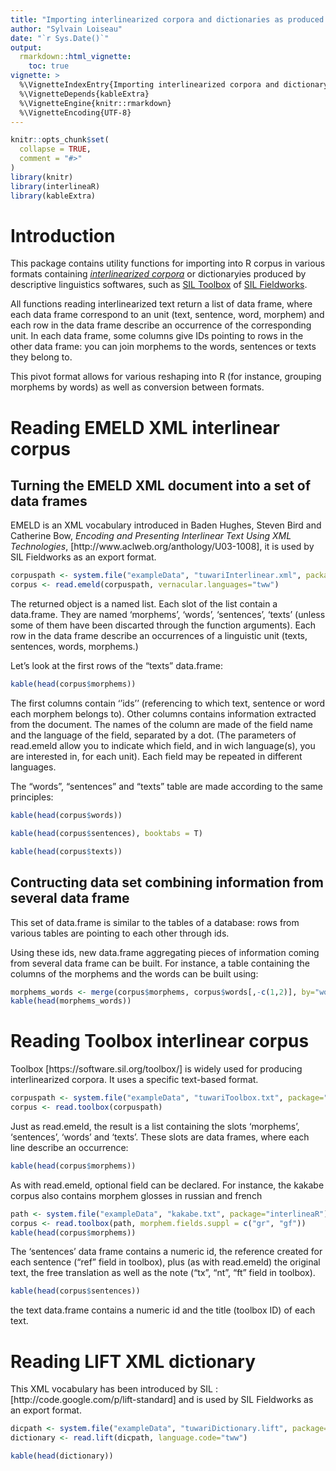 ```yaml
---
title: "Importing interlinearized corpora and dictionaries as produced by descriptive linguistics softwares"
author: "Sylvain Loiseau"
date: "`r Sys.Date()`"
output:
  rmarkdown::html_vignette:
    toc: true
vignette: >
  %\VignetteIndexEntry{Importing interlinearized corpora and dictionary into R}
  %\VignetteDepends{kableExtra}
  %\VignetteEngine{knitr::rmarkdown}
  %\VignetteEncoding{UTF-8}
---
```


```r
knitr::opts_chunk$set(
  collapse = TRUE,
  comment = "#>"
)
library(knitr)
library(interlineaR)
library(kableExtra)
```

# Introduction

This package contains utility functions for importing into R corpus
in various formats containing [*interlinearized corpora*](https://www.eva.mpg.de/lingua/resources/glossing-rules.php)
or dictionaryies produced by descriptive linguistics softwares, such as [SIL Toolbox](https://software.sil.org/toolbox/)
of [SIL Fieldworks](https://software.sil.org/fieldworks/).

All functions reading interlinearized text return a list of data frame, where each data frame correspond to an unit (text, sentence, word, morphem) and each row in the data frame describe an occurrence of the corresponding unit. In each data frame, some columns give IDs pointing to rows in the other data frame: you can join morphems to the words, sentences or texts they belong to.

This pivot format allows for various reshaping into R (for instance, grouping morphems by words) as well as conversion between formats.

# Reading EMELD XML interlinear corpus

## Turning the EMELD XML document into a set of data frames

EMELD is an XML vocabulary introduced in Baden Hughes, Steven Bird and Catherine Bow, _Encoding and Presenting Interlinear Text Using XML Technologies_, [http://www.aclweb.org/anthology/U03-1008], it is used by SIL Fieldworks as an export format.

```r
corpuspath <- system.file("exampleData", "tuwariInterlinear.xml", package="interlineaR")
corpus <- read.emeld(corpuspath, vernacular.languages="tww")
```

The returned object is a named list. Each slot of the list contain a data.frame. They are named 'morphems', 'words', 'sentences', 'texts' (unless some of them have been discarted through the function arguments). Each row in the data frame describe an occurrences of a linguistic unit (texts, sentences, words, morphems.)

Let's look at the first rows of the "texts" data.frame:

```r
kable(head(corpus$morphems))
```

The first columns contain ''ids'' (referencing to which text, sentence or word each morphem belongs to). Other columns contains information extracted from the document. The names of the column are made of the field name and the language of the field, separated by a dot. (The parameters of read.emeld allow you to indicate which field, and in wich language(s), you are interested in, for each unit). Each field may be repeated in different languages.

The "words", "sentences" and "texts" table are made according to the same principles:

```r
kable(head(corpus$words))
```

```r

kable(head(corpus$sentences), booktabs = T)
```

```r
kable(head(corpus$texts))
```

## Contructing data set combining information from several data frame

This set of data.frame is similar to the tables of a database: rows from various tables are pointing to each other through ids.

Using these ids, new data.frame aggregating pieces of information coming from several data frame can be built. For instance, a table containing the columns of the morphems and the words can be built using:

```r
morphems_words <- merge(corpus$morphems, corpus$words[,-c(1,2)], by="word_id", suffixes = c(".morphem",".word"))
kable(head(morphems_words))
```

# Reading Toolbox interlinear corpus

Toolbox [https://software.sil.org/toolbox/] is widely used for producing interlinearized corpora. It uses a specific text-based format.

```r
corpuspath <- system.file("exampleData", "tuwariToolbox.txt", package="interlineaR")
corpus <- read.toolbox(corpuspath)
```

Just as read.emeld, the result is a list containing the slots 'morphems', 'sentences', 'words' and 'texts'. These slots are data frames, where each line describe an occurrence:

```r
kable(head(corpus$morphems))
```

As with read.emeld, optional field can be declared. For instance, the kakabe corpus also contains morphem glosses in russian and french

```r
path <- system.file("exampleData", "kakabe.txt", package="interlineaR")
corpus <- read.toolbox(path, morphem.fields.suppl = c("gr", "gf"))
kable(head(corpus$morphems))
```

The 'sentences' data frame contains a numeric id, the reference created for each sentence ("ref" field in toolbox), plus (as with read.emeld) the original text, the free translation as well as the note ("tx", "nt", "ft" field in toolbox).


```r
kable(head(corpus$sentences))
```

the text data.frame contains a numeric id and the title (toolbox ID) of each text.

# Reading LIFT XML dictionary

This XML vocabulary has been introduced by SIL : [http://code.google.com/p/lift-standard] and is used by SIL Fieldworks as an export format.

```r
dicpath <- system.file("exampleData", "tuwariDictionary.lift", package="interlineaR")
dictionary <- read.lift(dicpath, language.code="tww")
```

```r
kable(head(dictionary))
```


